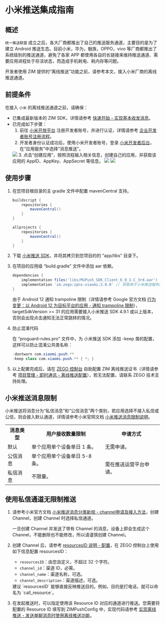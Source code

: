 # 小米推送集成指南


## 概述

`统一推送联盟` 成立之后，各大厂商都推出了自己的推送服务通道，主要目的是为了建立 Android 推送生态。目前小米，华为，魅族，OPPO，vivo 等厂商都推出了系统级别的推送通道，避免了各家 APP 都使用各自的长链接来维持推送通道、需要应用进程处于存活状态，而造成手机耗电、耗内存等问题。

开发者使用 ZIM 提供的“离线推送”功能之前，请参考本文，接入小米厂商的离线推送通道。  

## 前提条件

在接入 `小米` 的离线推送通道之前，请确保：

- 已集成最新版本的 ZIM SDK，详情请参考 [快速开始 - 实现基本收发消息](./../Send%20and%20receive%20messages.mdx)。
- 已完成如下步骤：
    1. 前往 <a href="https://dev.mi.com/console/appservice/push.html" target="_blank" rel="noreferrer noopener">小米开放平台</a> 注册开发者账号，并进行认证，详情请参考 <a href="https://dev.mi.com/console/doc/detail?pId=848" target="_blank" rel="noreferrer noopener">企业开发者账号注册流程</a>。
    2. 开发者身份认证成功后，使用小米开发者账号，登录 <a href="https://dev.mi.com/console/man/" target="_blank" rel="noreferrer noopener">小米开发者后台</a>，在“应用服务”中选择“消息推送”。
    <Frame width="512" height="auto" caption=""><img src="https://storage.zego.im/sdk-doc/Pics/ZIM/OfflinePush/xiaomi2.png" /></Frame>
    3. 点击“创建应用”，按照流程输入相关信息，创建自己的应用，并获取该应用的 AppID、AppKey、AppSecret 等信息。
    <Frame width="512" height="auto" caption=""><img src="https://storage.zego.im/sdk-doc/Pics/ZIM/OfflinePush/xiaomi3.png" /></Frame>
    <Frame width="512" height="auto" caption=""><img src="https://storage.zego.im/sdk-doc/Pics/ZIM/OfflinePush/xiaomi4.png" /></Frame>

## 使用步骤

1. 在您项目根目录的主 gradle 文件中配置 mavenCentral 支持。

    ```groovy {3,9}
    buildscript {  
        repositories {  
            mavenCentral()  
        }  
    }  

    allprojects {
        repositories {  
            mavenCentral()  
        }     
    }
    ```

2. 下载 [小米推送 SDK](https://storage.zego.im/zpns/sdk/xiaomi/MiPush_SDK_Client_6_0_1-C_3rd.aar)，并将其拷贝到您项目的的 “app/libs” 目录下。

3. 在项目的应用级 “build.gradle” 文件中添加 aar 依赖。
    ```groovy
    dependencies {
        implementation files('libs/MiPush_SDK_Client_6_0_1-C_3rd.aar') // 版本为 6.0.1 的小米推送 SDK
        implementation 'im.zego:zpns-xiaomi:2.8.0' // 获取用于小米推送服务的 ZPNs 库
    }
    ```

    <Warning title="注意">
    由于 Android 12 通知 trampoline 限制（详情请参考 Google 官方文档 <a href="https://developer.android.google.cn/about/versions/12/behavior-changes-12?hl=zh-cn#notification-trampolines" target="_blank" rel="noreferrer noopener">行为变更：以 Android 12 为目标平台的应用 - 通知 trampoline 限制</a>），targetSdkVersion >= 31 的应用需要接入小米推送 SDK 4.9.1 或以上版本，否则会出现点击通知无法正常跳转的情况。
    </Warning>

4. 防止混淆代码

    在 “proguard-rules.pro” 文件中，为 小米推送 SDK  添加 -keep 类的配置，这样可以防止混淆公共类名称：

    ```java
    -dontwarn com.xiaomi.push.**
    -keep class com.xiaomi.push.** { *; }
    ```

5. 以上配置完成后，请在 [ZEGO 控制台](https://console.zego.im/) 自助配置 ZIM 离线推送证书（详情请参考 [项目管理 - 即时通讯 - 离线推送配置](https://doc-zh.zego.im/article/16233)），若无法配置，请联系 ZEGO 技术支持处理。

## 小米推送消息限制

小米推送将消息分为“私信消息”和“公信消息”两个类别，若应用选择不接入私信或公信，则会接入默认通道，详情请参考小米官网文档 <a href="https://dev.mi.com/console/doc/detail?pId=2086" target="_blank" rel="noreferrer noopener">小米推送消息限制说明</a>。

<table>
<tbody><tr>
<th>消息类型</th>
<th>用户接收数量限制</th>
<th>申请方式</th>
</tr>
<tr>
<td>默认</td>
<td>单个应用单个设备单日 1 条。</td>
<td>无需申请。</td>
</tr>
<tr>
<td>公信消息</td>
<td>单个应用单个设备单日 5-8 条。</td>
<td rowspan="2">需在推送运营平台申请。</td>
</tr>
<tr>
<td>私信消息</td>
<td>不限量。</td>
</tr>
</tbody></table>


## 使用私信通道无限制推送

1. 请参考小米官方文档 <a href="https://dev.mi.com/console/doc/detail?pId=2422#_2" target="_blank" rel="noreferrer noopener">小米推送消息分类新规 - channel申请及接入方法</a>，创建 Channel，创建 Channel 时选择私信通道。

    <Warning title="注意">
    一旦创建 Channel 并发送了带有 Channel 的消息，设备上即会生成这个 Channel，不能删除也不能修改，所以请谨慎创建 Channel。 
    </Warning>

2. 创建 Channel 后，请参考 [resourcesID 说明 - 配置](./ResourcesID%20introduction.mdx#配置)，在 ZEGO 控制台上使用如下信息配置 resourcesID：
    - `resourcesID`：由您自定义，不超过 32 个字符。
    - `channel_id`：渠道 ID，必需。
    - `channel_name`：渠道名称，可选。
    - `channel_description`：渠道描述，可选。

    <Note title="说明">
    建议 `resourcesID` 能够直接反映推送目的。例如，目的是打电话，就可以命名为 `call_resource`。
    </Note>

3. 在发起推送时，可以指定使用该 Resource ID 对应的通道进行推送。您需要将配置的 Resource ID 填写到 ZIMPushConfig 中，实现代码请参考 [实现离线推送 - 发送单聊消息时使用离线推送功能](../Offline%20push%20notifications/Implement%20offline%20push%20notification.mdx)。
